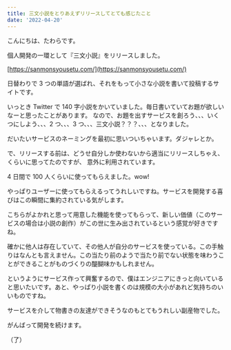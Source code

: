 ```yaml
---
title: 三文小説をとりあえずリリースしてとても感じたこと
date: '2022-04-20'
---
```


こんにちは、たわらです。

個人開発の一環として『三文小説』をリリースしました。

[https://sanmonsyousetu.com/](https://sanmonsyousetu.com/)

日替わりで 3 つの単語が選ばれ、それをもって小さな小説を書いて投稿するサイトです。

いっとき Twitter で 140 字小説をかいていました。毎日書いていてお題が欲しいなーと思ったことがあります。
なので、お題を出すサービスを創ろう、、、いくつにしよう、、、2 つ、、、3 つ、、、三文小説？？？、、、となりました。

だいたいサービスのネーミングを最初に思いついちゃいます。ダジャレとか。

で、リリースする前は、どうせ自分しか使わないから適当にリリースしちゃえ、くらいに思ってたのですが、
意外に利用されています。

4 日間で 100 人くらいに使ってもらえました。wow!

やっぱりユーザーに使ってもらえるってうれしいですね。サービスを開発する喜びはこの瞬間に集約されている気がします。

こちらがよかれと思って用意した機能を使ってもらって、新しい価値（このサービスの場合は小説の創作）がこの世に生み出されているという感覚が好きですね。

確かに他人は存在していて、その他人が自分のサービスを使っている。この手触りはなんとも言えません。この当たり前のようで当たり前でない状態を味わうことができることがものづくりの醍醐味かもしれません。

というようにサービス作って興奮するので、僕はエンジニアにきっと向いていると思いたいです。あと、やっぱり小説を書くのは規模の大小があれど気持ちのいいものですね。

サービスを介して物書きの友達ができそうなのもとてもうれしい副産物でした。

がんばって開発を続けます。

（了）
